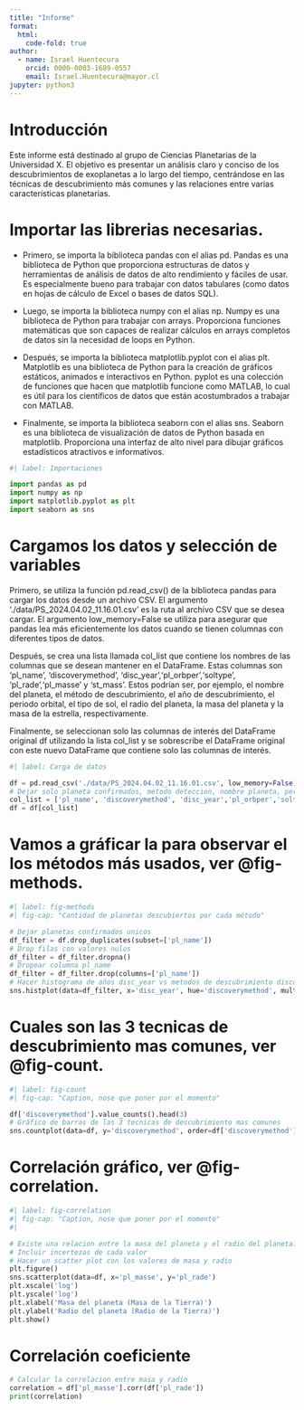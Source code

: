 ```yaml
---
title: "Informe"
format:
  html:
    code-fold: true
author:
  - name: Israel Huentecura
    orcid: 0000-0003-1689-0557
    email: Israel.Huentecura@mayor.cl
jupyter: python3
---
```


# Introducción

Este informe está destinado al grupo de Ciencias Planetarias de la Universidad X. El objetivo es presentar un análisis claro y conciso de los descubrimientos de exoplanetas a lo largo del tiempo, centrándose en las técnicas de descubrimiento más comunes y las relaciones entre varias características planetarias.

# Importar las librerias necesarias.

- Primero, se importa la biblioteca pandas con el alias pd. Pandas es una biblioteca de Python que proporciona estructuras de datos y herramientas de análisis de datos de alto rendimiento y fáciles de usar. Es especialmente bueno para trabajar con datos tabulares (como datos en hojas de cálculo de Excel o bases de datos SQL).

- Luego, se importa la biblioteca numpy con el alias np. Numpy es una biblioteca de Python para trabajar con arrays. Proporciona funciones matemáticas que son capaces de realizar cálculos en arrays completos de datos sin la necesidad de loops en Python.

- Después, se importa la biblioteca matplotlib.pyplot con el alias plt. Matplotlib es una biblioteca de Python para la creación de gráficos estáticos, animados e interactivos en Python. pyplot es una colección de funciones que hacen que matplotlib funcione como MATLAB, lo cual es útil para los científicos de datos que están acostumbrados a trabajar con MATLAB.

- Finalmente, se importa la biblioteca seaborn con el alias sns. Seaborn es una biblioteca de visualización de datos de Python basada en matplotlib. Proporciona una interfaz de alto nivel para dibujar gráficos estadísticos atractivos e informativos.

```python
#| label: Importaciones

import pandas as pd
import numpy as np
import matplotlib.pyplot as plt
import seaborn as sns
```

# Cargamos los datos y selección de variables
Primero, se utiliza la función pd.read_csv() de la biblioteca pandas para cargar los datos desde un archivo CSV. El argumento './data/PS_2024.04.02_11.16.01.csv' es la ruta al archivo CSV que se desea cargar. El argumento low_memory=False se utiliza para asegurar que pandas lea más eficientemente los datos cuando se tienen columnas con diferentes tipos de datos.

Después, se crea una lista llamada col_list que contiene los nombres de las columnas que se desean mantener en el DataFrame. Estas columnas son 'pl_name', 'discoverymethod', 'disc_year','pl_orbper','soltype', 'pl_rade','pl_masse' y 'st_mass'. Estos podrían ser, por ejemplo, el nombre del planeta, el método de descubrimiento, el año de descubrimiento, el periodo orbital, el tipo de sol, el radio del planeta, la masa del planeta y la masa de la estrella, respectivamente.

Finalmente, se seleccionan solo las columnas de interés del DataFrame original df utilizando la lista col_list y se sobrescribe el DataFrame original con este nuevo DataFrame que contiene solo las columnas de interés.

```python
#| label: Carga de datos

df = pd.read_csv('./data/PS_2024.04.02_11.16.01.csv', low_memory=False)
# Dejar solo planeta confirmados, metodo deteccion, nombre planeta, periodo orbital, año de descubrimiento, masa y radio del planeta tierra
col_list = ['pl_name', 'discoverymethod', 'disc_year','pl_orbper','soltype', 'pl_rade','pl_masse','st_mass']
df = df[col_list]
```

# Vamos a gráficar la para observar el los métodos más usados, ver @fig-methods.

```python
#| label: fig-methods
#| fig-cap: "Cantidad de planetas descubiertos por cada método"

# Dejar planetas confirmados unicos
df_filter = df.drop_duplicates(subset=['pl_name'])
# Drop filas con valores nulos
df_filter = df_filter.dropna()
# Dropear columna pl_name
df_filter = df_filter.drop(columns=['pl_name'])
# Hacer histograma de años disc_year vs metodos de descubrimiento discoverymethod
sns.histplot(data=df_filter, x='disc_year', hue='discoverymethod', multiple='stack')

```

# Cuales son las 3 tecnicas de descubrimiento mas comunes, ver @fig-count.

```python
#| label: fig-count
#| fig-cap: "Caption, nose que poner por el momento"

df['discoverymethod'].value_counts().head(3)
# Gráfico de barras de las 3 tecnicas de descubrimiento mas comunes
sns.countplot(data=df, y='discoverymethod', order=df['discoverymethod'].value_counts().index[:3])

```

# Correlación gráfico, ver @fig-correlation.

```python
#| label: fig-correlation
#| fig-cap: "Caption, nose que poner por el momento"
#| 

# Existe una relacion entre la masa del planeta y el radio del planeta?
# Incluir incertezas de cada valor
# Hacer un scatter plot con los valores de masa y radio
plt.figure()
sns.scatterplot(data=df, x='pl_masse', y='pl_rade')
plt.xscale('log')
plt.yscale('log')
plt.xlabel('Masa del planeta (Masa de la Tierra)')
plt.ylabel('Radio del planeta (Radio de la Tierra)')
plt.show()

```

# Correlación coeficiente

```python
# Calcular la correlacion entre masa y radio
correlation = df['pl_masse'].corr(df['pl_rade'])
print(correlation)

```
